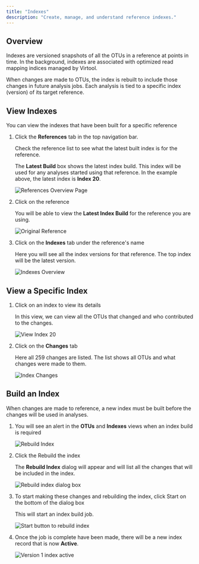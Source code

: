 ```yaml
---
title: "Indexes"
description: "Create, manage, and understand reference indexes."
---
```


## Overview

Indexes are versioned snapshots of all the OTUs in a reference at points in time. In the background, indexes are
associated with optimized read mapping indices managed by Virtool.

When changes are made to OTUs, the index is rebuilt to include those changes in future analysis jobs. Each analysis is
tied to a specific index (version) of its target reference.

## View Indexes

You can view the indexes that have been built for a specific reference

1. Click the **References** tab in the top navigation bar.

   Check the reference list to see what the latest built index is for the reference.

   The **Latest Build** box shows the latest index build. This index will be used for any analyses started using that
   reference. In the example above, the latest index is **Index 20**.

   ![References Overview Page](./reference_list.png?url)

2. Click on the reference

   You will be able to view the **Latest Index Build** for the reference you are using.

   ![Original Reference](./reference_latest.png?url)

3. Click on the **Indexes** tab under the reference's name

   Here you will see all the index versions for that reference. The top index will be the latest version.

   ![Indexes Overview](./list.png?url)

## View a Specific Index

1. Click on an index to view its details

   In this view, we can view all the OTUs that changed and who contributed to the changes.

   ![View Index 20](./detail.png?url)

2. Click on the **Changes** tab

   Here all 259 changes are listed. The list shows all OTUs and what changes were made to them.

   ![Index Changes](./detail_changes.png?url)

## Build an Index

When changes are made to reference, a new index must be built before the changes will be
used in analyses.

1. You will see an alert in the **OTUs** and **Indexes** views when an index build is required

   ![Rebuild Index](./rebuild.png?url)

2. Click the <DummyLink>Rebuild the index</DummyLink>

   The **Rebuild Index** dialog will appear and will list all the changes that will be included in the index.

   ![Rebuild index dialog box](./rebuild_dialog.png?url)

3. To start making these changes and rebuilding the index, click <DummyButton icon="wrench">Start</DummyButton> on the
   bottom of the dialog box

   This will start an index build job.

   ![Start button to rebuild index](./rebuild_start.png?url)

4. Once the job is complete have been made, there will be a new index record that is now <Icon name="check" /> **Active**.

   ![Version 1 index active](./rebuild_active.png?url)
